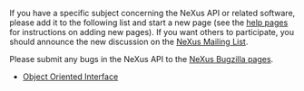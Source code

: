 If you have a specific subject concerning the NeXus API or related software, please add it to the following list and start a new page (see the [[Help:Contents|help pages]] for instructions on adding new pages).  If you want others to participate, you should announce the new discussion on the [http://www.neutron.anl.gov/mailmanlistinfo/nexus NeXus Mailing List].

Please submit any bugs in the NeXus API to the [http://bugs.isis.rl.ac.uk/buglist.cgi?query_format=specific&order=relevance+desc&bug_status=__open__&product=NeXus&content= NeXus Bugzilla pages].

*[[Object Oriented Interface]]